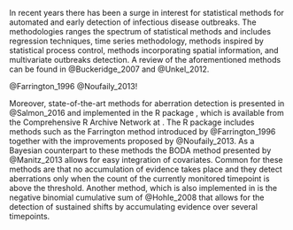 \chapter{Literature}

In recent years there has been a surge in interest for statistical methods for automated and early detection of infectious disease outbreaks. The methodologies ranges the spectrum of statistical methods and includes regression techniques, time series methodology, methods inspired by statistical process control, methods incorporating spatial information, and multivariate outbreaks detection. A review of the aforementioned methods can be found in @Buckeridge_2007 and @Unkel_2012.

\textbf{Write a paragraph that focus on} @Farrington_1996 \textbf{and} @Noufaily_2013!

Moreover, state-of-the-art methods for aberration detection is presented in @Salmon_2016 and implemented in the R package \textbf{surveillance}, which is available from the Comprehensive R Archive Network at \href{https://cran.r-project.org/web/packages/surveillance/index.html}{\nolinkurl{https://cran.r-project.org/web/packages/surveillance/index.html}}. The R package includes methods such as the Farrington method introduced by @Farrington_1996 together with the improvements proposed by @Noufaily_2013. As a Bayesian counterpart to these methods the BODA method presented by @Manitz_2013 allows for easy integration of covariates. Common for these methods are that no accumulation of evidence takes place and they detect aberrations only when the count of the currently monitored timepoint is above the threshold. Another method, which is also implemented in \textbf{surveillance} is the negative binomial cumulative sum of @Hohle_2008 that allows for the detection of sustained shifts by accumulating evidence over several timepoints. 


\cleardoublepage